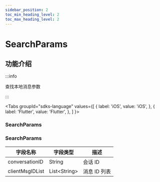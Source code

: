 ```yaml
---
sidebar_position: 2
toc_min_heading_level: 2
toc_max_heading_level: 2
---
```


# SearchParams

## 功能介绍

:::info

查找本地消息参数

:::

<Tabs
groupId="sdks-language"
values={[
{ label: 'iOS', value: 'iOS', },
{ label: 'Flutter', value: 'Flutter', },
]
}>

<TabItem value="Flutter">

### SearchParams

</TabItem>

<TabItem value="iOS">

</TabItem>

<TabItem value="Android">

### SearchParams

| 字段名称        | 字段类型      | 描述         |
| --------------- | ------------- | ------------ |
| conversationID  | String        | 会话 ID      |
| clientMsgIDList | List<String\> | 消息 ID 列表 |

</TabItem>

</Tabs>
